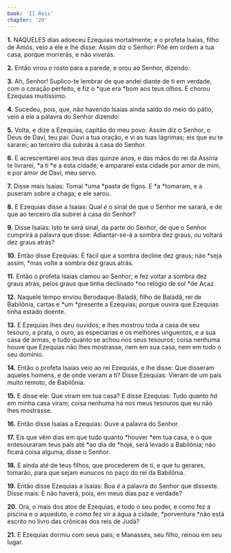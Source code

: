 ```yaml
---
book: 'II Reis'
chapter: '20'
---
```


**1.** NAQUELES dias adoeceu Ezequias mortalmente; e o profeta Isaías, filho de Amós, veio a ele e lhe disse: Assim diz o Senhor: Põe em ordem a tua casa, porque morrerás, e não viverás.

**2.** Então virou o rosto para a parede, e orou ao Senhor, dizendo:

**3.** Ah, Senhor! Suplico-te lembrar de que andei diante de ti em verdade, com o coração perfeito, e fiz o *que era *bom aos teus olhos. E chorou Ezequias muitíssimo.

**4.** Sucedeu, pois, que, não havendo Isaías ainda saído do meio do pátio, veio a ele a palavra do Senhor dizendo:

**5.** Volta, e dize a Ezequias, capitão do meu povo: Assim diz o Senhor, o Deus de Davi, teu pai: Ouvi a tua oração, e vi as tuas lágrimas; eis que eu te sararei; ao terceiro dia subirás à casa do Senhor.

**6.** E acrescentarei aos teus dias quinze anos, e das mãos do rei da Assíria te livrarei, *a ti *e a esta cidade; e ampararei esta cidade por amor de mim, e por amor de Davi, meu servo.

**7.** Disse mais Isaías: Tomai *uma *pasta de figos. E *a *tomaram, e a puseram sobre a chaga; e ele sarou.

**8.** E Ezequias disse a Isaías: Qual *é* o sinal de que o Senhor me sarará, e de que ao terceiro dia subirei à casa do Senhor?

**9.** Disse Isaías: Isto te será sinal, da parte do Senhor, de que o Senhor cumprirá a palavra que disse: Adiantar-se-á a sombra dez graus, ou voltará dez graus atrás?

**10.** Então disse Ezequias: É fácil que a sombra decline dez graus; não *seja assim, *mas volte a sombra dez graus atrás.

**11.** Então o profeta Isaías clamou ao Senhor; e fez voltar a sombra dez graus atrás, pelos graus que tinha declinado *no relógio de sol *de Acaz.

**12.** Naquele tempo enviou Berodaque-Baladã, filho de Baladã, rei de Babilônia, cartas e *um *presente a Ezequias; porque ouvira que Ezequias tinha estado doente.

**13.** E Ezequias lhes deu ouvidos; e lhes mostrou toda a casa de seu tesouro, a prata, o ouro, as especiarias e os melhores unguentos, e a sua casa de armas, e tudo quanto se achou nos seus tesouros; coisa nenhuma houve que Ezequias não lhes mostrasse, nem em sua casa, nem em todo o seu domínio.

**14.** Então o profeta Isaías veio ao rei Ezequias, e lhe disse: Que disseram aqueles homens, e de onde vieram a ti? Disse Ezequias: Vieram de um país muito remoto, de Babilônia.

**15.** E disse ele: Que viram em tua casa? E disse Ezequias: Tudo quanto *há* em minha casa viram; coisa nenhuma há nos meus tesouros que eu não lhes mostrasse.

**16.** Então disse Isaías a Ezequias: Ouve a palavra do Senhor.

**17.** Eis que vêm dias em que tudo quanto *houver *em tua casa, e o que entesouraram teus pais até *ao dia de *hoje, será levado a Babilônia; não ficará coisa alguma, disse o Senhor.

**18.** E ainda até de teus filhos, que procederem de ti, e que tu gerares, tomarão, para que sejam eunucos no paço do rei da Babilônia.

**19.** Então disse Ezequias a Isaías: Boa *é* a palavra do Senhor que disseste. Disse mais: E não haverá, pois, em meus dias paz e verdade?

**20.** Ora, o mais dos atos de Ezequias, e todo o seu poder, e como fez a piscina e o aqueduto, e *como* fez vir a água à cidade, *porventura *não está escrito no livro das crônicas dos reis de Judá?

**21.** E Ezequias dormiu com seus pais; e Manassés, seu filho, reinou em seu lugar.